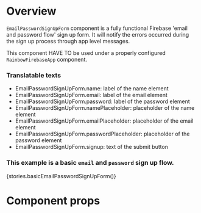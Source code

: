 
<Meta title="Auth/Components" component={EmailPasswordSignUpForm} />

# Overview

`EmailPasswordSignUpForm` component is a fully functional Firebase 'email and password flow' sign up form.
It will notify the errors occurred during the sign up process through app level messages.

This component HAVE TO be used under a properly configured `RainbowFirebaseApp` component.

### Translatable texts

-   EmailPasswordSignUpForm.name: label of the name element
-   EmailPasswordSignUpForm.email: label of the email element
-   EmailPasswordSignUpForm.password: label of the password element
-   EmailPasswordSignUpForm.namePlaceholder: placeholder of the name element
-   EmailPasswordSignUpForm.emailPlaceholder: placeholder of the email element
-   EmailPasswordSignUpForm.passwordPlaceholder: placeholder of the password element
-   EmailPasswordSignUpForm.signup: text of the submit button

### This example is a basic `email` and `password` sign up flow.

<Preview>
    <Story name="EmailPasswordSignUpForm">{stories.basicEmailPasswordSignUpForm()}</Story>
</Preview>

# Component props

<Props of={EmailPasswordSignUpForm} />
